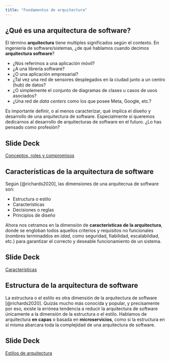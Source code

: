 ```yaml
---
title: "Fundamentos de arquitectura"
---
```


## ¿Qué es una arquitectura de software?


El término **arquitectura** tiene multiples significados según el contexto. En ingeniería de software/sistemas, ¿de qué hablamos cuando decimos **arquitectura software**? 

- ¿Nos referimos a una aplicación móvil?
- ¿A una librería software?
- ¿O una aplicación empresarial?
- ¿Tal vez una red de sensores desplegados en la ciudad junto a un centro (hub) de datos?
- ¿O simplemente el conjunto de diagramas de clases u casos de usos asociados?
- ¿Una red de *data centers* como los que posee Meta, Google, etc.?

Es importante definir, o al menos caracterizar, qué implica el diseño y desarrollo de una arquitectura de software. Especialmente si queremos dedicarnos al desarrollo de arquitecturas de software en el futuro. ¿Lo has pensado como profesión?

::: {.callout-tip icon=false}
## **Slide Deck** 

::: slides
[Conceptos, roles y compromisos](01-arquitectura-conceptos.qmd)
:::

:::

## Características de la arquitectura de software

Según [@richards2020], las dimensiones de una arquitecrua de software son:

- Estructura o estilo
- Características
- Decisiones o reglas
- Principios de diseño

Ahora nos cetramos en la dimensión de **características de la arquitectura**, donde se engloban todos aquellos criterios y requisitos no funcionales (nombres terminaddos en *idad*, como seguridad, fiabilidad, escalabildiad, etc.) para garantizar el correcto y deseable funcionamiento de un sistema.

::: {.callout-tip icon=false}
## **Slide Deck** 

::: slides
[Características](01-arquitectura-caracteristicas.qmd)
:::

:::


## Estructura de la arquitectura de software

La estructura o el estilo es otra dimensión de la arquitectura de software [@richards2020]. Quizás mucho más conocida y popular, y precisamente por eso, existe la errónea tendencia a reducir la arquitectura de software únicamente a la dimensión de la estructura o el estilo. Hablamos de arquitectura **en capas** o basada en **microservicios**, como si la estructura en sí misma abarcara toda la complejidad de una arquitectura de software.

::: {.callout-tip icon=false}
## **Slide Deck** 

::: slides
[Estilos de arquitectura](https://cgranell.github.io/ei1039/slides/TE2_estilos_arquitectura.html)
:::

:::

